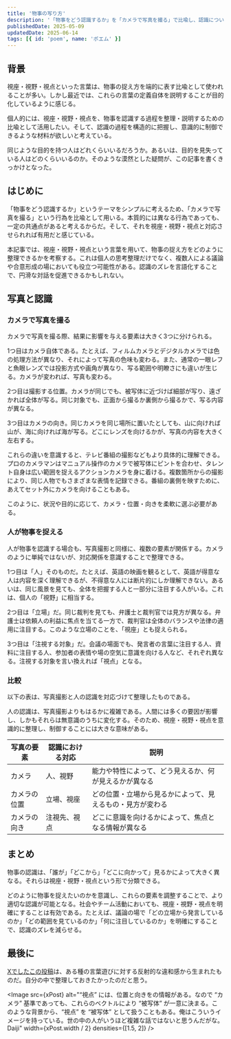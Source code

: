 ```yaml
---
title: '物事の写り方'
description: '「物事をどう認識するか」を「カメラで写真を撮る」で比喩し、認識について考える。そしてそれを視座・視野・視点と対応させ・整理する。'
publishedDate: 2025-05-09
updatedDate: 2025-06-14
tags: [{ id: 'poem', name: 'ポエム' }]
---
```



## 背景

視座・視野・視点といった言葉は、物事の捉え方を端的に表す比喩として使われることが多い。しかし最近では、これらの言葉の定義自体を説明することが目的化しているように感じる。

個人的には、視座・視野・視点を、物事を認識する過程を整理・説明するための比喩として活用したい。そして、認識の過程を構造的に把握し、意識的に制御できるような材料が欲しいと考えている。

同じような目的を持つ人はどれくらいいるだろうか。あるいは、目的を見失っている人はどのくらいいるのか。そのような漠然とした疑問が、この記事を書くきっかけとなった。

## はじめに

「物事をどう認識するか」というテーマをシンプルに考えるため、「カメラで写真を撮る」という行為を比喩として用いる。本質的には異なる行為であっても、一定の共通点があると考えるからだ。そして、それを視座・視野・視点と対応させられれば有用だと感じている。

本記事では、視座・視野・視点という言葉を用いて、物事の捉え方をどのように整理できるかを考察する。これは個人の思考整理だけでなく、複数人による議論や合意形成の場においても役立つ可能性がある。認識のズレを言語化することで、円滑な対話を促進できるかもしれない。

## 写真と認識

### カメラで写真を撮る

カメラで写真を撮る際、結果に影響を与える要素は大きく3つに分けられる。

1つ目はカメラ自体である。たとえば、フィルムカメラとデジタルカメラでは色の処理方法が異なり、それによって写真の色味も変わる。また、通常の一眼レフと魚眼レンズでは投影方式や画角が異なり、写る範囲や明瞭さにも違いが生じる。カメラが変われば、写真も変わる。

2つ目は撮影する位置。カメラが同じでも、被写体に近づけば細部が写り、遠ざかれば全体が写る。同じ対象でも、正面から撮るか裏側から撮るかで、写る内容が異なる。

3つ目はカメラの向き。同じカメラを同じ場所に置いたとしても、山に向ければ山が、海に向ければ海が写る。どこにレンズを向けるかが、写真の内容を大きく左右する。

これらの違いを意識すると、テレビ番組の撮影などもより具体的に理解できる。プロのカメラマンはマニュアル操作のカメラで被写体にピントを合わせ、タレント自身は広い範囲を捉えるアクションカメラを身に着ける。複数箇所からの撮影により、同じ人物でもさまざまな表情を記録できる。番組の裏側を映すために、あえてセット外にカメラを向けることもある。

このように、状況や目的に応じて、カメラ・位置・向きを柔軟に選ぶ必要がある。

### 人が物事を捉える

人が物事を認識する場合も、写真撮影と同様に、複数の要素が関係する。カメラのように単純ではないが、対応関係を意識することで整理できる。

1つ目は「人」そのものだ。たとえば、英語の映画を観るとして、英語が得意な人は内容を深く理解できるが、不得意な人には断片的にしか理解できない。あるいは、同じ風景を見ても、全体を把握する人と一部分に注目する人がいる。これは、個人の「視野」に相当する。

2つ目は「立場」だ。同じ裁判を見ても、弁護士と裁判官では見方が異なる。弁護士は依頼人の利益に焦点を当てる一方で、裁判官は全体のバランスや法律の適用に注目する。このような立場のことを、「視座」とも捉えられる。

3つ目は「注視する対象」だ。会議の場面でも、発言者の言葉に注目する人、資料に注目する人、参加者の表情や場の空気に意識を向ける人など、それぞれ異なる。注視する対象を言い換えれば「視点」となる。

### 比較

以下の表は、写真撮影と人の認識を対応づけて整理したものである。

人の認識は、写真撮影よりもはるかに複雑である。人間には多くの要因が影響し、しかもそれらは無意識のうちに変化する。そのため、視座・視野・視点を意識的に整理し、制御することには大きな意味がある。

| 写真の要素   | 認識における対応 | 説明                                                       |
| ------------ | ---------------- | ---------------------------------------------------------- |
| カメラ       | 人、視野         | 能力や特性によって、どう見えるか、何が見えるかが異なる     |
| カメラの位置 | 立場、視座       | どの位置・立場から見るかによって、見えるもの・見方が変わる |
| カメラの向き | 注視先、視点     | どこに意識を向けるかによって、焦点となる情報が異なる       |

## まとめ

物事の認識は、「誰が」「どこから」「どこに向かって」見るかによって大きく異なる。それらは視座・視野・視点という形で分類できる。

どのように物事を捉えたいのかを意識し、これらの要素を調整することで、より適切な認識が可能となる。社会やチーム活動においても、視座・視野・視点を明確にすることは有効である。たとえば、議論の場で「どの立場から発言しているのか」「どの範囲を見ているのか」「何に注目しているのか」を明確にすることで、認識のズレを減らせる。

## 最後に

[Xでしたこの投稿](https://x.com/Daiji256/status/1913402650445635659)は、ある種の言葉遊びに対する反射的な違和感から生まれたものだ。自分の中で整理しておきたかったのだと思う。

<Image
  src={xPost}
  alt="“視点” には、位置と向きをの情報がある。なので “カメラ” 基準であっても、これらのベクトルにより “被写体” が一意に決まる。このような背景から、“視点” を “被写体” として扱うこともある。俺はこういうイメージを持っている。世の中の人がいうほど複雑な話ではないと思うんだがな。　Daiji"
  width={xPost.width / 2}
  densities={[1.5, 2]}
/>
